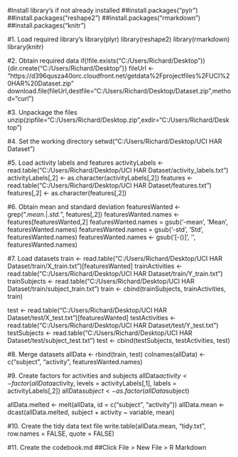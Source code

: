 #Install library's if not already installed
##install.packages("pylr")
##install.packages("reshape2")
##install.packages("rmarkdown")
##install.packages("knitr")

#1. Load required library's
library(plyr)
library(reshape2)
library(rmarkdown)
library(knitr)

#2. Obtain required data
if(!file.exists("C:/Users/Richard/Desktop")){dir.create("C:/Users/Richard/Desktop")}
fileUrl <- "https://d396qusza40orc.cloudfront.net/getdata%2Fprojectfiles%2FUCI%20HAR%20Dataset.zip"
download.file(fileUrl,destfile="C:/Users/Richard/Desktop/Dataset.zip",method="curl")

#3. Unpackage the files
unzip(zipfile="C:/Users/Richard/Desktop.zip",exdir="C:/Users/Richard/Desktop")

#4. Set the working directory
setwd("C:/Users/Richard/Desktop/UCI HAR Dataset")

#5. Load activity labels and features
activityLabels <- read.table("C:/Users/Richard/Desktop/UCI HAR Dataset/activity_labels.txt")
activityLabels[,2] <- as.character(activityLabels[,2])
features <- read.table("C:/Users/Richard/Desktop/UCI HAR Dataset/features.txt")
features[,2] <- as.character(features[,2])

#6. Obtain mean and standard deviation
featuresWanted <- grep(".*mean.*|.*std.*", features[,2])
featuresWanted.names <- features[featuresWanted,2]
featuresWanted.names = gsub('-mean', 'Mean', featuresWanted.names)
featuresWanted.names = gsub('-std', 'Std', featuresWanted.names)
featuresWanted.names <- gsub('[-()]', '', featuresWanted.names)

#7. Load datasets
train <- read.table("C:/Users/Richard/Desktop/UCI HAR Dataset/train/X_train.txt")[featuresWanted]
trainActivities <- read.table("C:/Users/Richard/Desktop/UCI HAR Dataset/train/Y_train.txt")
trainSubjects <- read.table("C:/Users/Richard/Desktop/UCI HAR Dataset/train/subject_train.txt")
train <- cbind(trainSubjects, trainActivities, train)

test <- read.table("C:/Users/Richard/Desktop/UCI HAR Dataset/test/X_test.txt")[featuresWanted]
testActivities <- read.table("C:/Users/Richard/Desktop/UCI HAR Dataset/test/Y_test.txt")
testSubjects <- read.table("C:/Users/Richard/Desktop/UCI HAR Dataset/test/subject_test.txt")
test <- cbind(testSubjects, testActivities, test)

#8. Merge datasets
allData <- rbind(train, test)
colnames(allData) <- c("subject", "activity", featuresWanted.names)

#9. Create factors for activities and subjects
allData$activity <- factor(allData$activity, levels = activityLabels[,1], labels = activityLabels[,2])
allData$subject <- as.factor(allData$subject)

allData.melted <- melt(allData, id = c("subject", "activity"))
allData.mean <- dcast(allData.melted, subject + activity ~ variable, mean)

#10. Create the tidy data text file
write.table(allData.mean, "tidy.txt", row.names = FALSE, quote = FALSE)

#11. Create the codebook.md
##Click File > New File > R Markdown